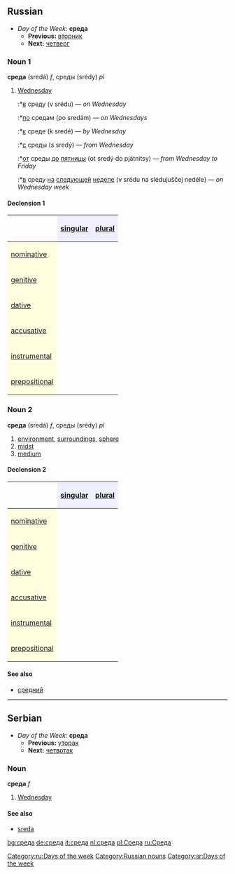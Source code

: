 ==Russian==
[[Category:ru:Days of the week]]
[[Category:Russian nouns]]
*''Day of the Week:'' '''среда'''
**'''Previous:''' [[вторник]]
**'''Next:''' [[четверг]]

===Noun 1===
'''среда''' (sredá) ''f'', среды (srédy) ''pl''

# [[Wednesday]]
#:*[[в]] среду (v srédu) — ''on Wednesday''
#:*[[по]] средам (po sredám) — ''on Wednesdays''
#:*[[к]] среде (k sredé) — ''by Wednesday''
#:*[[с]] среды (s sredý) — ''from Wednesday''
#:*[[от]] среды [[до]] [[пятница|пятницы]] (ot sredý do pjátnitsy) — ''from Wednesday to Friday''
#:*[[в]] среду [[на]] [[следующий|следующей]] [[неделя|неделе]] (v srédu na slédujuščej nedéle) — ''on Wednesday week''

====Declension 1====
{| border="1" cellpadding="4" cellspacing="0"
!
! style="background-color: #EFEFFF" align="center"|[[singular]]
! style="background-color: #EFEFFF" align="center"|[[plural]]
|-
! style="background-color: #FFFFE0" align="left"|[[nominative case|nominative]]
| align="center"|{{RUchar|среда́}}
| align="center"|{{RUchar|сре́ды}}
|-
! style="background-color: #FFFFE0" align="left"|[[genitive case|genitive]]
| align="center"|{{RUchar|среды́}}
| align="center"|{{RUchar|сред}}
|-
! style="background-color: #FFFFE0" align="left"|[[dative case|dative]]
| align="center"|{{RUchar|среде́}}
| align="center"|{{RUchar|среда́м}}
|-
! style="background-color: #FFFFE0" align="left"|[[accusative case|accusative]]
| align="center"|{{RUchar|сре́ду}}
| align="center"|{{RUchar|сре́ды}}
|-
! style="background-color: #FFFFE0" align="left"|[[instrumental case|instrumental]]
| align="center"|{{RUchar|средо́й, средо́ю}}
| align="center"|{{RUchar|среда́ми}}
|-
! style="background-color: #FFFFE0" align="left"|[[prepositional case|prepositional]]
| align="center"|{{RUchar|о среде́}}
| align="center"|{{RUchar|о среда́х}}
|}

===Noun 2===
'''среда''' (sredá) ''f'', среды (srédy) ''pl''

# [[environment]], [[surroundings]], [[sphere]]
# [[midst]]
# [[medium]]

====Declension 2====
{| border="1" cellpadding="4" cellspacing="0"
!
! style="background-color: #EFEFFF" align="center"|[[singular]]
! style="background-color: #EFEFFF" align="center"|[[plural]]
|-
! style="background-color: #FFFFE0" align="left"|[[nominative case|nominative]]
| align="center"|{{RUchar|среда́}}
| align="center"|{{RUchar|сре́ды}}
|-
! style="background-color: #FFFFE0" align="left"|[[genitive case|genitive]]
| align="center"|{{RUchar|среды́}}
| align="center"|{{RUchar|сред}}
|-
! style="background-color: #FFFFE0" align="left"|[[dative case|dative]]
| align="center"|{{RUchar|среде́}}
| align="center"|{{RUchar|сре́дам}}
|-
! style="background-color: #FFFFE0" align="left"|[[accusative case|accusative]]
| align="center"|{{RUchar|среду́}}
| align="center"|{{RUchar|сре́ды}}
|-
! style="background-color: #FFFFE0" align="left"|[[instrumental case|instrumental]]
| align="center"|{{RUchar|средо́й, средо́ю}}
| align="center"|{{RUchar|сре́дами}}
|-
! style="background-color: #FFFFE0" align="left"|[[prepositional case|prepositional]]
| align="center"|{{RUchar|о среде́}}
| align="center"|{{RUchar|о сре́дах}}
|}

====See also====
*[[средний]]


----

==Serbian==
*''Day of the Week:'' '''среда'''
**'''Previous:''' [[уторак]]
**'''Next:''' [[четвртак]]
===Noun===
'''среда''' ''f''
#[[Wednesday]]
====See also====
*[[sreda]]
[[Category:sr:Days of the week]]

[[bg:среда]]
[[de:среда]]
[[it:среда]]
[[nl:среда]]
[[pl:Среда]]
[[ru:Среда]]